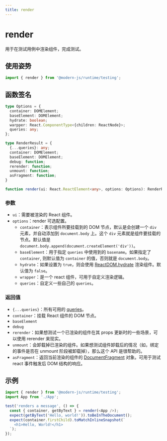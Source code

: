 ```yaml
---
title: render
---
```

# render

用于在测试用例中渲染组件，完成测试。

## 使用姿势

```ts
import { render } from '@modern-js/runtime/testing';
```

## 函数签名

```ts
type Options = {
  container: DOMElement;
  baseElement: DOMElement;
  hydrate: boolean;
  warpper: React.ComponentType<{children: ReactNode}>;
  queries: any;
};

type RenderResult = {
  {...queries}: any;
  container: DOMElement;
  baseElement: DOMElement;
  debug: function;
  rerender: function;
  unmount: function;
  asFragment: function;
}

function render(ui: React.ReactElement<any>, options: Options): RenderResult;
```

### 参数

- `ui`：需要被渲染的 React 组件。
- `options`：render 可选配置。
  - `container`：表示组件所要挂载到的 DOM 节点，默认是会创建一个 `div` 元素，并自动添加到 `document.body` 上。这个 `div` 元素就是组件要挂载的节点。默认值是 `document.body.append(document.createElement('div'))`。
  - `baseElement`：用于指定 `queries` 中使用到的 `basename`。如果指定了 `container`, 则默认值为 `container` 的值，否则就是 `document.body`。
  - `hydrate`：如果设置为 `true`，则会使用 [ReactDOM.hydrate](https://zh-hans.react.dev/reference/react-dom/hydrate) 渲染组件。默认值为 `false`。
  - `wrapper`：是一个 react 组件，可用于自定义渲染逻辑。
  - `queries`：自定义一些自己的 `queries`。

### 返回值

- `{...queries}`：所有可用的 [queries](https://testing-library.com/docs/queries/about/)。
- `container`：挂载 React 组件的 DOM 节点。
- `baseElement`
- `debug`
- `rerender`：如果想测试一个已渲染的组件在其 props 更新时的一些场景，可以使用 rerender 来现实。
- `unmount`：会卸载掉已渲染的组件。如果想测试组件卸载后的情况（如，绑定的事件是否在 unmount 阶段被卸载掉），那么这个 API 是很帮助的。
- `asFragment`：返回当前渲染的组件的 [DocumentFragment](https://developer.mozilla.org/en-US/docs/Web/API/DocumentFragment) 对象。可用于测试 react 事件触发后 DOM 结构的响应。

## 示例

```ts
import { render } from '@modern-js/runtime/testing';
import App from './App';

test('renders a message', () => {
  const { container, getByText } = render(<App />);
  expect(getByText('Hello, world!')).toBeInTheDocument();
  expect(container.firstChild).toMatchInlineSnapshot(`
    <h1>Hello, World!</h1>
  `);
});
```
